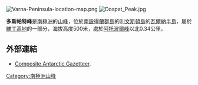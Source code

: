 {{no footnotes|time=2013-10-27T09:15:09+00:00}}
[[Image:Varna-Peninsula-location-map.png|thumb]]
[[Image:Dospat_Peak.jpg|thumb]]

'''多斯帕特峰'''是[[南極洲|南極洲]]的[[山峰|山峰]]，位於[[南設得蘭群島|南設得蘭群島]]的[[利文斯頓島|利文斯頓島]]的[[瓦爾納半島|瓦爾納半島]]，屬於[[維丁高地|維丁高地]]的一部分，海拔高度500米，處於[[阿托波爾峰|阿托波爾峰]]以北0.34公里。

{{Coord|62|32|23|S|60|08|45|W|display=title|region:AQ_type:mountain}}

==外部連結==
*[http://data.aad.gov.au/aadc/gaz/scar/ Composite Antarctic Gazetteer]{{WebCite|url=https://www.webcitation.org/5ug2CfC7m?url=http://data.aad.gov.au/aadc/gaz/scar/ |date=20101202140255 |dateformat=iso }}.

{{Antarctica-geo-stub}}
[[Category:南極洲山峰|Category:南極洲山峰]]